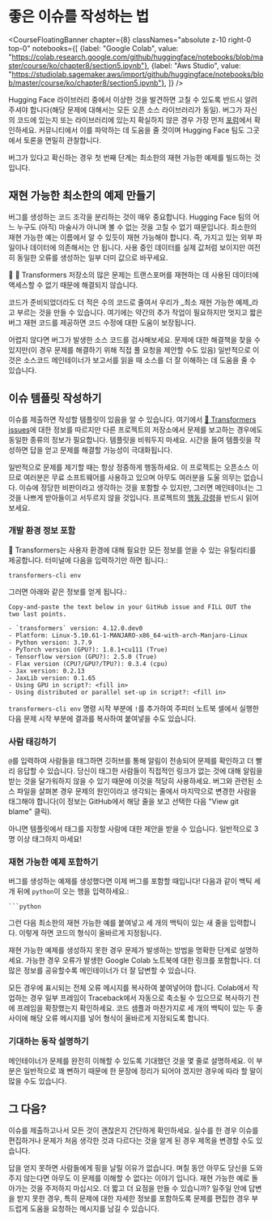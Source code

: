 # 좋은 이슈를 작성하는 법

<CourseFloatingBanner chapter={8}
  classNames="absolute z-10 right-0 top-0"
  notebooks={[
    {label: "Google Colab", value: "https://colab.research.google.com/github/huggingface/notebooks/blob/master/course/ko/chapter8/section5.ipynb"},
    {label: "Aws Studio", value: "https://studiolab.sagemaker.aws/import/github/huggingface/notebooks/blob/master/course/ko/chapter8/section5.ipynb"},
]} />

Hugging Face 라이브러리 중에서 이상한 것을 발견하면 고칠 수 있도록 반드시 알려주셔야 합니다(해당 문제에 대해서는 모든 오픈 소스 라이브러리가 동일). 버그가 자신의 코드에 있는지 또는 라이브러리에 있는지 확실하지 않은 경우 가장 먼저 [포럼](https://discuss.huggingface.co/)에서 확인하세요. 커뮤니티에서 이를 파악하는 데 도움을 줄 것이며 Hugging Face 팀도 그곳에서 토론을 면밀히 관찰합니다.

<Youtube id="_PAli-V4wj0"/>

버그가 있다고 확신하는 경우 첫 번째 단계는 최소한의 재현 가능한 예제를 빌드하는 것입니다.

## 재현 가능한 최소한의 예제 만들기

버그를 생성하는 코드 조각을 분리하는 것이 매우 중요합니다. Hugging Face 팀의 어느 누구도 (아직) 마술사가 아니며 볼 수 없는 것을 고칠 수 없기 때문입니다. 최소한의 재현 가능한 예는 이름에서 알 수 있듯이 재현 가능해야 합니다. 즉, 가지고 있는 외부 파일이나 데이터에 의존해서는 안 됩니다. 사용 중인 데이터를 실제 값처럼 보이지만 여전히 동일한 오류를 생성하는 일부 더미 값으로 바꾸세요.

<Tip>

🚨 🤗 Transformers 저장소의 많은 문제는 트랜스포머를 재현하는 데 사용된 데이터에 액세스할 수 없기 때문에 해결되지 않습니다.

</Tip>

코드가 준비되었더라도 더 적은 수의 코드로 줄여서 우리가 _최소 재현 가능한 예제_라고 부르는 것을 만들 수 있습니다. 여기에는 약간의 추가 작업이 필요하지만 멋지고 짧은 버그 재현 코드를 제공하면 코드 수정에 대한 도움이 보장됩니다.

어렵지 않다면 버그가 발생한 소스 코드를 검사해보세요. 문제에 대한 해결책을 찾을 수 있지만(이 경우 문제를 해결하기 위해 직접 풀 요청을 제안할 수도 있음) 일반적으로 이것은 소스코드 메인테이너가 보고서를 읽을 때 소스를 더 잘 이해하는 데 도움을 줄 수 있습니다.

## 이슈 템플릿 작성하기

이슈를 제출하면 작성할 템플릿이 있음을 알 수 있습니다. 여기에서 [🤗 Transformers issues](https://github.com/huggingface/transformers/issues/new/choose)에 대한 정보를 따르지만 다른 프로젝트의 저장소에서 문제를 보고하는 경우에도 동일한 종류의 정보가 필요합니다. 템플릿을 비워두지 마세요. 시간을 들여 템플릿을 작성하면 답을 얻고 문제를 해결할 가능성이 극대화됩니다.

일반적으로 문제를 제기할 때는 항상 정중하게 행동하세요. 이 프로젝트는 오픈소스 이므로 여러분은 무료 소프트웨어를 사용하고 있으며 아무도 여러분을 도울 의무는 없습니다. 이슈에 정당한 비판이라고 생각하는 것을 포함할 수 있지만, 그러면 메인테이너는 그것을 나쁘게 받아들이고 서두르지 않을 것입니다. 프로젝트의 [행동 강령](https://github.com/huggingface/transformers/blob/master/CODE_OF_CONDUCT.md)을 반드시 읽어보세요.

### 개발 환경 정보 포함

🤗 Transformers는 사용자 환경에 대해 필요한 모든 정보를 얻을 수 있는 유틸리티를 제공합니다. 터미널에 다음을 입력하기만 하면 됩니다.:

```
transformers-cli env
```

그러면 아래와 같은 정보를 얻게 됩니다.:

```out
Copy-and-paste the text below in your GitHub issue and FILL OUT the two last points.

- `transformers` version: 4.12.0.dev0
- Platform: Linux-5.10.61-1-MANJARO-x86_64-with-arch-Manjaro-Linux
- Python version: 3.7.9
- PyTorch version (GPU?): 1.8.1+cu111 (True)
- Tensorflow version (GPU?): 2.5.0 (True)
- Flax version (CPU?/GPU?/TPU?): 0.3.4 (cpu)
- Jax version: 0.2.13
- JaxLib version: 0.1.65
- Using GPU in script?: <fill in>
- Using distributed or parallel set-up in script?: <fill in>
```
`transformers-cli env` 명령 시작 부분에 `!`를 추가하여 주피터 노트북 셀에서 실행한 다음 문제 시작 부분에 결과를 복사하여 붙여넣을 수도 있습니다.

### 사람 태깅하기

`@`를 입력하여 사람들을 태그하면 깃허브를 통해 알림이 전송되어 문제를 확인하고 더 빨리 응답할 수 있습니다. 당신이 태그한 사람들이 직접적인 링크가 없는 것에 대해 알림을 받는 것을 달가워하지 않을 수 있기 때문에 이것을 적당히 사용하세요. 버그와 관련된 소스 파일을 살펴본 경우 문제의 원인이라고 생각되는 줄에서 마지막으로 변경한 사람을 태그해야 합니다(이 정보는 GitHub에서 해당 줄을 보고 선택한 다음 "View git blame" 클릭).

아니면 템플릿에서 태그를 지정할 사람에 대한 제안을 받을 수 있습니다. 일반적으로 3명 이상 태그하지 마세요!

### 재현 가능한 예제 포함하기

버그를 생성하는 예제를 생성했다면 이제 버그를 포함할 때입니다! 다음과 같이 백틱 세 개 뒤에 `python`이 오는 행을 입력하세요.:

```
```python
```

그런 다음 최소한의 재현 가능한 예를 붙여넣고 세 개의 백틱이 있는 새 줄을 입력합니다. 이렇게 하면 코드의 형식이 올바르게 지정됩니다.

재현 가능한 예제를 생성하지 못한 경우 문제가 발생하는 방법을 명확한 단계로 설명하세요. 가능한 경우 오류가 발생한 Google Colab 노트북에 대한 링크를 포함합니다. 더 많은 정보를 공유할수록 메인테이너가 더 잘 답변할 수 있습니다.

모든 경우에 표시되는 전체 오류 메시지를 복사하여 붙여넣어야 합니다. Colab에서 작업하는 경우 일부 프레임이 Traceback에서 자동으로 축소될 수 있으므로 복사하기 전에 프레임을 확장했는지 확인하세요. 코드 샘플과 마찬가지로 세 개의 백틱이 있는 두 줄 사이에 해당 오류 메시지를 넣어 형식이 올바르게 지정되도록 합니다.

### 기대하는 동작 설명하기

메인테이너가 문제를 완전히 이해할 수 있도록 기대했던 것을 몇 줄로 설명하세요. 이 부분은 일반적으로 꽤 뻔하기 때문에 한 문장에 정리가 되어야 겠지만 경우에 따라 할 말이 많을 수도 있습니다.

## 그 다음?

이슈를 제출하고나서 모든 것이 괜찮은지 간단하게 확인하세요. 실수를 한 경우 이슈를 편집하거나 문제가 처음 생각한 것과 다르다는 것을 알게 된 경우 제목을 변경할 수도 있습니다.

답을 얻지 못하면 사람들에게 핑을 날릴 이유가 없습니다. 며칠 동안 아무도 당신을 도와주지 않는다면 아무도 이 문제를 이해할 수 없다는 이야기 입니다. 재현 가능한 예로 돌아가는 것을 주저하지 마십시오. 더 짧고 더 요점을 만들 수 있습니까? 일주일 안에 답변을 받지 못한 경우, 특히 문제에 대한 자세한 정보를 포함하도록 문제를 편집한 경우 부드럽게 도움을 요청하는 메시지를 남길 수 있습니다.